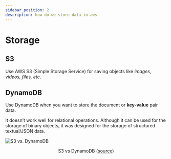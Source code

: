```yaml
---
sidebar_position: 2
description: how do we store data in aws
---
```


# Storage

## S3

Use AWS S3 (Simple Storage Service) for saving objects like *images, videos, files, etc*.

## DynamoDB

Use DynamoDB when you want to store the document or **key-value** pair data.

It doesn’t work well for relational operations. Although it can be used for the storage of binary objects, it was designed for the storage of structured textual/JSON data.

![S3 vs. DynamoDB](img/s3ordynamo.png)

<center>S3 vs DynamoDB (<a href="https://serverless.pub/s3-or-dynamodb">source</a>) </center>
